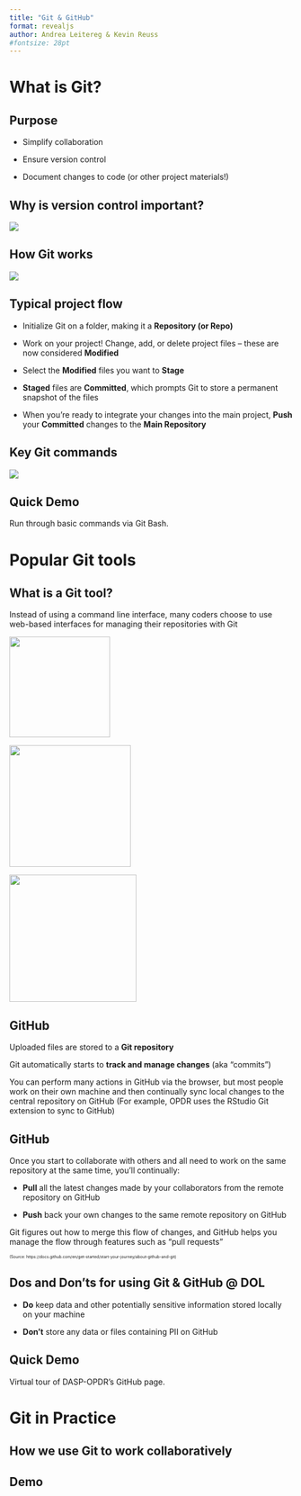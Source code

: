 ```yaml
---
title: "Git & GitHub"
format: revealjs
author: Andrea Leitereg & Kevin Reuss
#fontsize: 28pt
---
```


# What is Git?

## Purpose

-   Simplify collaboration

-   Ensure version control

-   Document changes to code (or other project materials!)

## Why is version control important? {.center}

![](tech-comics-version-control.png){fig-align="center"}

## How Git works

[![](git-workflow-image-1.png)](https://newsletter.techworld-with-milan.com/p/how-to-learn-git){fig-align="center"}

## Typical project flow

-   Initialize Git on a folder, making it a **Repository (or Repo)**

-   Work on your project! Change, add, or delete project files -- these are now considered **Modified**

-   Select the **Modified** files you want to **Stage**

-   **Staged** files are **Committed**, which prompts Git to store a permanent snapshot of the files

-   When you're ready to integrate your changes into the main project, **Push** your **Committed** changes to the **Main Repository**

## Key Git commands

![](git-workflow-image-2.png){fig-align="center"}

## Quick Demo

Run through basic commands via Git Bash.

# Popular Git tools

## What is a Git tool?

Instead of using a command line interface, many coders choose to use web-based interfaces for managing their repositories with Git

![](github-logo.png){width="179"}

![](bitbucket-logo.png){width="216"}

![](gitlab-logo.png){width="226"}

## GitHub

Uploaded files are stored to a **Git repository**

Git automatically starts to **track and manage changes** (aka "commits")

You can perform many actions in GitHub via the browser, but most people work on their own machine and then continually sync local changes to the central repository on GitHub (For example, OPDR uses the RStudio Git extension to sync to GitHub)

## GitHub

Once you start to collaborate with others and all need to work on the same repository at the same time, you'll continually:

-   **Pull** all the latest changes made by your collaborators from the remote repository on GitHub

-   **Push** back your own changes to the same remote repository on GitHub

Git figures out how to merge this flow of changes, and GitHub helps you manage the flow through features such as "pull requests"

::: {style="font-size: 50%;"}
(Source: https://docs.github.com/en/get-started/start-your-journey/about-github-and-git)
:::

## Dos and Don'ts for using Git & GitHub \@ DOL

-   **Do** keep data and other potentially sensitive information stored locally on your machine

-   **Don't** store any data or files containing PII on GitHub

## Quick Demo

Virtual tour of DASP-OPDR's GitHub page.

# Git in Practice

## How we use Git to work collaboratively

## Demo
